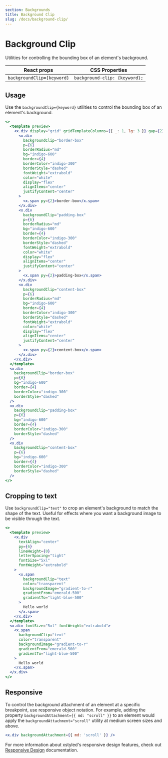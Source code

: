 ```yaml
---
section: Backgrounds
title: Background Clip
slug: /docs/background-clip/
---
```


# Background Clip

Utilities for controlling the bounding box of an element's background.

<carbon-ad />

| React props                | CSS Properties                |
| -------------------------- | ----------------------------- |
| `backgroundClip={keyword}` | `background-clip: {keyword};` |

## Usage

Use the `backgroundClip={keyword}` utilities to control the bounding box of an element's background.

```jsx preview color=indigo
<>
  <template preview>
    <x.div display="grid" gridTemplateColumns={{ _: 1, lg: 3 }} gap={2}>
      <x.div
        backgroundClip="border-box"
        p={6}
        borderRadius="md"
        bg="indigo-600"
        border={4}
        borderColor="indigo-300"
        borderStyle="dashed"
        fontWeight="extrabold"
        color="white"
        display="flex"
        alignItems="center"
        justifyContent="center"
      >
        <x.span py={2}>border-box</x.span>
      </x.div>
      <x.div
        backgroundClip="padding-box"
        p={6}
        borderRadius="md"
        bg="indigo-600"
        border={4}
        borderColor="indigo-300"
        borderStyle="dashed"
        fontWeight="extrabold"
        color="white"
        display="flex"
        alignItems="center"
        justifyContent="center"
      >
        <x.span py={2}>padding-box</x.span>
      </x.div>
      <x.div
        backgroundClip="content-box"
        p={6}
        borderRadius="md"
        bg="indigo-600"
        border={4}
        borderColor="indigo-300"
        borderStyle="dashed"
        fontWeight="extrabold"
        color="white"
        display="flex"
        alignItems="center"
        justifyContent="center"
      >
        <x.span py={2}>content-box</x.span>
      </x.div>
    </x.div>
  </template>
  <x.div
    backgroundClip="border-box"
    p={6}
    bg="indigo-600"
    border={4}
    borderColor="indigo-300"
    borderStyle="dashed"
  />
  <x.div
    backgroundClip="padding-box"
    p={6}
    bg="indigo-600"
    border={4}
    borderColor="indigo-300"
    borderStyle="dashed"
  />
  <x.div
    backgroundClip="content-box"
    p={6}
    bg="indigo-600"
    border={4}
    borderColor="indigo-300"
    borderStyle="dashed"
  />
</>
```

## Cropping to text

Use `backgroundClip="text"` to crop an element's background to match the shape of the text. Useful for effects where you want a background image to be visible through the text.

```jsx preview color=emerald
<>
  <template preview>
    <x.div
      textAlign="center"
      py={6}
      lineHeight={0}
      letterSpacing="tight"
      fontSize="5xl"
      fontWeight="extrabold"
    >
      <x.span
        backgroundClip="text"
        color="transparent"
        backgroundImage="gradient-to-r"
        gradientFrom="emerald-500"
        gradientTo="light-blue-500"
      >
        Hello world
      </x.span>
    </x.div>
  </template>
  <x.div fontSize="5xl" fontWeight="extrabold">
    <x.span
      backgroundClip="text"
      color="transparent"
      backgroundImage="gradient-to-r"
      gradientFrom="emerald-500"
      gradientTo="light-blue-500"
    >
      Hello world
    </x.span>
  </x.div>
</>
```

## Responsive

To control the background attachment of an element at a specific breakpoint, use responsive object notation. For example, adding the property `backgroundAttachment={{ md: "scroll" }}` to an element would apply the `backgroundAttachment="scroll"` utility at medium screen sizes and above.

```jsx
<x.div backgroundAttachment={{ md: 'scroll' }} />
```

For more information about xstyled's responsive design features, check out [Responsive Design](/docs/responsive-design/) documentation.
